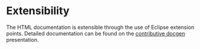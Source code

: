= Extensibility =

The HTML documentation is extensible through the use of Eclipse extension points. Detailed documentation can be found on the 
[https://raw.githubusercontent.com/wiki/eclipse/kitalpha/pdf/Contributive_xhtml_DocGen-1.0.0.pdf contributive docgen] presentation.